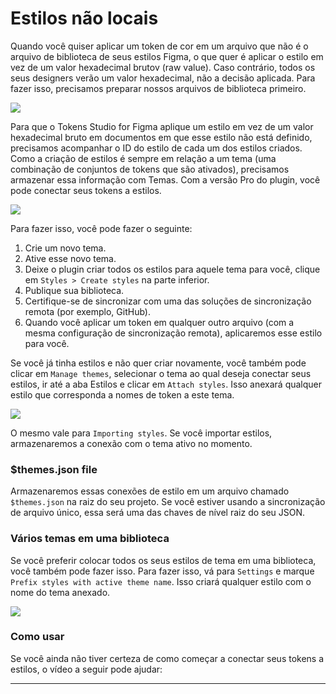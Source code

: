 # Estilos não locais

Quando você quiser aplicar um token de cor em um arquivo que não é o arquivo de biblioteca de seus estilos Figma, o que quer é aplicar o estilo em vez de um valor hexadecimal brutov (raw value). Caso contrário, todos os seus designers verão um valor hexadecimal, não a decisão aplicada. Para fazer isso, precisamos preparar nossos arquivos de biblioteca primeiro.

![](/non-local-styles/preview.png)

Para que o Tokens Studio for Figma aplique um estilo em vez de um valor hexadecimal bruto em documentos em que esse estilo não está definido, precisamos acompanhar o ID do estilo de cada um dos estilos criados. Como a criação de estilos é sempre em relação a um tema (uma combinação de conjuntos de tokens que são ativados), precisamos armazenar essa informação com Temas. Com a versão Pro do plugin, você pode conectar seus tokens a estilos.

![](/non-local-styles/manage-themes-modal.png)

Para fazer isso, você pode fazer o seguinte:

1. Crie um novo tema.
2. Ative esse novo tema.
3. Deixe o plugin criar todos os estilos para aquele tema para você, clique em `Styles > Create styles` na parte inferior.
4. Publique sua biblioteca.
5. Certifique-se de sincronizar com uma das soluções de sincronização remota (por exemplo, GitHub).
6. Quando você aplicar um token em qualquer outro arquivo (com a mesma configuração de sincronização remota), aplicaremos esse estilo para você.


Se você já tinha estilos e não quer criar novamente, você também pode clicar em `Manage themes`, selecionar o tema ao qual deseja conectar seus estilos, ir até a aba Estilos e clicar em `Attach styles`. Isso anexará qualquer estilo que corresponda a nomes de token a este tema.

![](/non-local-styles/themes-styles-tab.png)

O mesmo vale para `Importing styles`. Se você importar estilos, armazenaremos a conexão com o tema ativo no momento.

### $themes.json file

Armazenaremos essas conexões de estilo em um arquivo chamado `$themes.json` na raiz do seu projeto. Se você estiver usando a sincronização de arquivo único, essa será uma das chaves de nível raiz do seu JSON.


### Vários temas em uma biblioteca

Se você preferir colocar todos os seus estilos de tema em uma biblioteca, você também pode fazer isso. Para fazer isso, vá para `Settings` e marque `Prefix styles with active theme name`. Isso criará qualquer estilo com o nome do tema anexado.

![](/non-local-styles/settings.png)


### Como usar

Se você ainda não tiver certeza de como começar a conectar seus tokens a estilos, o vídeo a seguir pode ajudar:

---



<ReactPlayer
  muted
  playsinline
  width="100%"
  height="auto"
  loop
  playing
  controls
  url="/nonlocalstyles.mp4"
/>